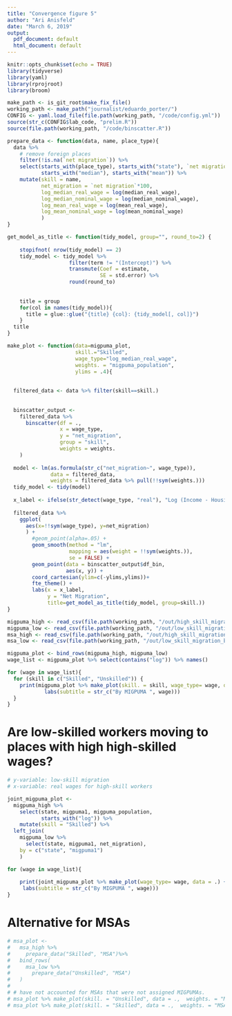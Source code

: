 ```yaml
---
title: "Convergence figure 5"
author: "Ari Anisfeld"
date: "March 6, 2019"
output:
  pdf_document: default
  html_document: default
---
```


```r
knitr::opts_chunk$set(echo = TRUE)
library(tidyverse)
library(yaml)
library(rprojroot)
library(broom)

make_path <- is_git_root$make_fix_file()
working_path <- make_path("journalist/eduardo_porter/")
CONFIG <- yaml.load_file(file.path(working_path, "/code/config.yml"))
source(str_c(CONFIG$lab_code, "prelim.R"))
source(file.path(working_path, "/code/binscatter.R"))
```


```r
prepare_data <- function(data, name, place_type){
  data %>%
    # remove foreign places
    filter(!is.na(`net migration`)) %>%
    select(starts_with(place_type), starts_with("state"), `net migration`, 
           starts_with("median"), starts_with("mean")) %>%
    mutate(skill = name,
           net_migration = `net migration`*100, 
           log_median_real_wage = log(median_real_wage),
           log_median_nominal_wage = log(median_nominal_wage),
           log_mean_real_wage = log(mean_real_wage),
           log_mean_nominal_wage = log(mean_nominal_wage)
           )
}

get_model_as_title <- function(tidy_model, group="", round_to=2) {
  
    stopifnot( nrow(tidy_model) == 2)
    tidy_model <- tidy_model %>% 
                    filter(term != "(Intercept)") %>%
                    transmute(Coef = estimate,
                              SE = std.error) %>%
                    round(round_to)
    
  
    title = group
    for(col in names(tidy_model)){
      title = glue::glue("{title} {col}: {tidy_model[, col]}")
    }
  title
}

make_plot <- function(data=migpuma_plot, 
                      skill.="Skilled",
                      wage_type="log_median_real_wage", 
                      weights. = "migpuma_population",
                      ylims = .4){
  
  
  filtered_data <- data %>% filter(skill==skill.)
  
  
  binscatter_output <-
    filtered_data %>%
      binscatter(df = .,
                 x = wage_type, 
                 y = "net_migration",
                 group = "skill",
                 weights = weights.
    )
  
  model <- lm(as.formula(str_c("net_migration~", wage_type)), 
              data = filtered_data, 
              weights = filtered_data %>% pull(!!sym(weights.)))
  tidy_model <- tidy(model) 
  
  x_label <- ifelse(str_detect(wage_type, "real"), "Log (Income - Housing)", "Log (Income)")
  
  filtered_data %>%
    ggplot(
      aes(x=!!sym(wage_type), y=net_migration)
      ) +
        #geom_point(alpha=.05) +
        geom_smooth(method = "lm",
                    mapping = aes(weight = !!sym(weights.)),
                    se = FALSE) +
        geom_point(data = binscatter_output$df_bin, 
                   aes(x, y)) +
        coord_cartesian(ylim=c(-ylims,ylims))+
        fte_theme() +
        labs(x = x_label, 
             y = "Net Migration", 
             title=get_model_as_title(tidy_model, group=skill.))
}

```


```r
migpuma_high <- read_csv(file.path(working_path, "/out/high_skill_migration_by_migpuma.csv")) %>% prepare_data("Skilled", "migpuma")
migpuma_low <- read_csv(file.path(working_path, "/out/low_skill_migration_by_migpuma.csv")) %>% prepare_data("Unskilled", "migpuma")
msa_high <- read_csv(file.path(working_path, "/out/high_skill_migration_by_msa.csv")) %>% prepare_data("Skilled", "msa")
msa_low <- read_csv(file.path(working_path, "/out/low_skill_migration_by_msa.csv")) %>% prepare_data("Unskilled", "msa")
```


```r

migpuma_plot <- bind_rows(migpuma_high, migpuma_low)
wage_list <- migpuma_plot %>% select(contains("log")) %>% names()

for (wage in wage_list){
  for (skill in c("Skilled", "Unskilled")) {
    print(migpuma_plot %>% make_plot(skill. = skill, wage_type= wage, data = .) + 
            labs(subtitle = str_c("By MIGPUMA ", wage)))
  }
}
```

# Are low-skilled workers moving to places with high high-skilled wages?
```r
# y-variable: low-skill migration
# x-variable: real wages for high-skill workers

joint_migpuma_plot <- 
  migpuma_high %>% 
    select(state, migpuma1, migpuma_population,
           starts_with("log")) %>%
    mutate(skill = "Skilled") %>%
  left_join(
    migpuma_low %>% 
      select(state, migpuma1, net_migration),
    by = c("state", "migpuma1")
    )

for (wage in wage_list){
  
    print(joint_migpuma_plot %>% make_plot(wage_type= wage, data = .) +
     labs(subtitle = str_c("By MIGPUMA ", wage)))
}

```


# Alternative for MSAs

```r
 
# msa_plot <-
#   msa_high %>%
#     prepare_data("Skilled", "MSA")%>%
#   bind_rows(
#     msa_low %>%
#       prepare_data("Unskilled", "MSA")
#   )
# 
# # have not accounted for MSAs that were not assigned MIGPUMAs.
# msa_plot %>% make_plot(skill. = "Unskilled", data = .,  weights. = "MSA 2010 Population") + labs(subtitle = "By MSA")
# msa_plot %>% make_plot(skill. = "Skilled", data = .,  weights. = "MSA 2010 Population") + labs(subtitle = "By MSA")

```



